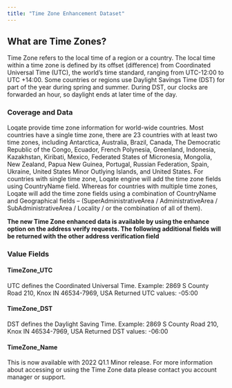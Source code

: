```yaml
---
title: "Time Zone Enhancement Dataset"
---
```


## What are Time Zones?

Time Zone refers to the local time of a region or a country. The local time within a time zone is defined by its offset (difference) from Coordinated Universal Time (UTC), the world’s time standard, ranging from UTC-12:00 to UTC +14:00.
Some countries or regions use Daylight Savings Time (DST) for part of the year during spring and summer. During DST, our clocks are forwarded an hour, so daylight ends at later time of the day.

### Coverage and Data

Loqate provide time zone information for world-wide countries. Most countries have a single time zone, there are 23 countries with at least two time zones, including Antarctica, Australia, Brazil, Canada, The Democratic Republic of the Congo, Ecuador, French Polynesia, Greenland, Indonesia, Kazakhstan, Kiribati, Mexico, Federated States of Micronesia, Mongolia, New Zealand, Papua New Guinea, Portugal, Russian Federation, Spain, Ukraine, United States Minor Outlying Islands, and United States.
For countries with single time zone, Loqate engine will add the time zone fields using CountryName field. Whereas for countries with multiple time zones, Loqate will add the time zone fields using a combination of CountryName and Geographical fields – (SuperAdministrativeArea / AdministrativeArea / SubAdministrativeArea / Locality / or the combination of all of them).

**The new Time Zone enhanced data is available by using the enhance option on the address verify requests. The following additional fields will be returned with the other address verification field**

### Value Fields

#### TimeZone_UTC

UTC defines the Coordinated Universal Time.
Example: 2869 S County Road 210, Knox IN 46534-7969, USA
Returned UTC values: -05:00

#### TimeZone_DST

DST defines the Daylight Saving Time.
Example: 2869 S County Road 210, Knox IN 46534-7969, USA
Returned DST values: -06:00

#### TimeZone_Name

This is now available with 2022 Q1.1 Minor release.
For more information about accessing or using the Time Zone data please contact you account manager or support.
